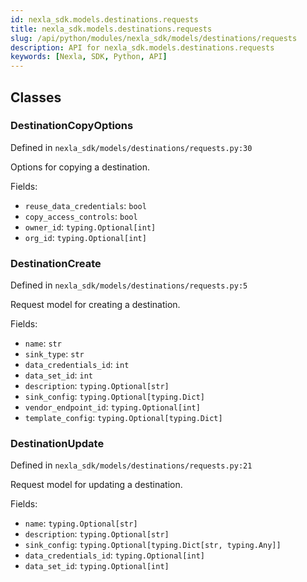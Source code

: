 ```yaml
---
id: nexla_sdk.models.destinations.requests
title: nexla_sdk.models.destinations.requests
slug: /api/python/modules/nexla_sdk/models/destinations/requests
description: API for nexla_sdk.models.destinations.requests
keywords: [Nexla, SDK, Python, API]
---
```


## Classes

### DestinationCopyOptions

Defined in `nexla_sdk/models/destinations/requests.py:30`

Options for copying a destination.

Fields:

- `reuse_data_credentials`: `bool`
- `copy_access_controls`: `bool`
- `owner_id`: `typing.Optional[int]`
- `org_id`: `typing.Optional[int]`

### DestinationCreate

Defined in `nexla_sdk/models/destinations/requests.py:5`

Request model for creating a destination.

Fields:

- `name`: `str`
- `sink_type`: `str`
- `data_credentials_id`: `int`
- `data_set_id`: `int`
- `description`: `typing.Optional[str]`
- `sink_config`: `typing.Optional[typing.Dict]`
- `vendor_endpoint_id`: `typing.Optional[int]`
- `template_config`: `typing.Optional[typing.Dict]`

### DestinationUpdate

Defined in `nexla_sdk/models/destinations/requests.py:21`

Request model for updating a destination.

Fields:

- `name`: `typing.Optional[str]`
- `description`: `typing.Optional[str]`
- `sink_config`: `typing.Optional[typing.Dict[str, typing.Any]]`
- `data_credentials_id`: `typing.Optional[int]`
- `data_set_id`: `typing.Optional[int]`

